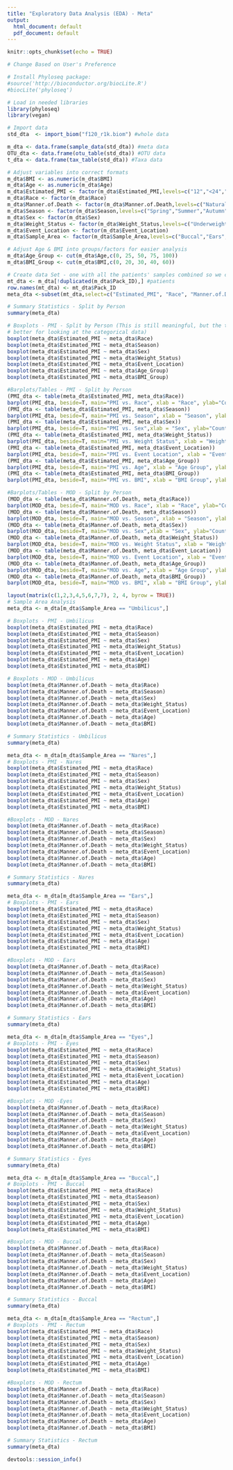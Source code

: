 ```yaml
---
title: "Exploratory Data Analysis (EDA) - Meta"
output:
  html_document: default
  pdf_document: default
---
```


```r
knitr::opts_chunk$set(echo = TRUE)
```

```r
# Change Based on User's Preference 
```

```r
# Install Phyloseq package:
#source('http://bioconductor.org/biocLite.R')
#biocLite('phyloseq')
```

```r
# Load in needed libraries
library(phyloseq)
library(vegan)
```

```r
# Import data
std_dta  <- import_biom("f120_r1k.biom") #whole data
```

```r
m_dta <- data.frame(sample_data(std_dta)) #meta data
OTU_dta <- data.frame(otu_table(std_dta)) #OTU data
t_dta <- data.frame(tax_table(std_dta)) #Taxa data
```

```r
# Adjust variables into correct formats
m_dta$BMI <- as.numeric(m_dta$BMI)
m_dta$Age <- as.numeric(m_dta$Age)
m_dta$Estimated_PMI <- factor(m_dta$Estimated_PMI,levels=c("12","<24",">24",">48",">72"), ordered=T)
m_dta$Race <- factor(m_dta$Race)
m_dta$Manner.of.Death <- factor(m_dta$Manner.of.Death,levels=c("Natural","Accident","Suicide","Homicide"),ordered=T)
m_dta$Season <- factor(m_dta$Season,levels=c("Spring","Summer","Autumn","Winter"),ordered=T)
m_dta$Sex <- factor(m_dta$Sex)
m_dta$Weight_Status <- factor(m_dta$Weight_Status,levels=c("Underweight","Normal Weight","Overweight","Obese","Severe Obesity","Morbid Obesity","Super Obese"))
m_dta$Event_Location <- factor(m_dta$Event_Location)
m_dta$Sample_Area <- factor(m_dta$Sample_Area,levels=c("Buccal","Ears","Eyes","Nares", "Rectum", "Umbilicus"))
```

```r
# Adjust Age & BMI into groups/factors for easier analysis 
m_dta$Age_Group <- cut(m_dta$Age,c(0, 25, 50, 75, 100))
m_dta$BMI_Group <- cut(m_dta$BMI,c(0, 20, 30, 40, 60))
```

```r
# Create data Set - one with all the patients' samples combined so we can explore Race, Sex, etc,
mt_dta <- m_dta[!duplicated(m_dta$Pack_ID),] #patients
row.names(mt_dta) <- mt_dta$Pack_ID
meta_dta <-subset(mt_dta,select=c("Estimated_PMI", "Race", "Manner.of.Death", "Season", "Sex", "Weight_Status", "Event_Location", "Age_Group", "BMI_Group"))
```

```r
# Summary Statistics - Split by Person
summary(meta_dta)
```

```r
# Boxplots - PMI - Split by Person (This is still meaningful, but the tables and barplots are probably
# better for looking at the categorical data)
boxplot(meta_dta$Estimated_PMI ~ meta_dta$Race)
boxplot(meta_dta$Estimated_PMI ~ meta_dta$Season)
boxplot(meta_dta$Estimated_PMI ~ meta_dta$Sex)
boxplot(meta_dta$Estimated_PMI ~ meta_dta$Weight_Status)
boxplot(meta_dta$Estimated_PMI ~ meta_dta$Event_Location)
boxplot(meta_dta$Estimated_PMI ~ meta_dta$Age_Group)
boxplot(meta_dta$Estimated_PMI ~ meta_dta$BMI_Group)
```

```r
#Barplots/Tables - PMI - Split by Person 
(PMI_dta <- table(meta_dta$Estimated_PMI, meta_dta$Race))
barplot(PMI_dta, beside=T, main="PMI vs. Race", xlab = "Race", ylab="Counts",col=c("lightgreen","white","grey","slategray1","pink"),legend = rownames(PMI_dta))
(PMI_dta <- table(meta_dta$Estimated_PMI, meta_dta$Season))
barplot(PMI_dta, beside=T, main="PMI vs. Season", xlab = "Season", ylab="Counts",col=c("lightgreen","white","grey","slategray1","pink"),legend = rownames(PMI_dta))
(PMI_dta <- table(meta_dta$Estimated_PMI, meta_dta$Sex))
barplot(PMI_dta, beside=T, main="PMI vs. Sex",xlab = "Sex", ylab="Counts",col=c("lightgreen","white","grey","slategray1","pink"),legend = rownames(PMI_dta))
(PMI_dta <- table(meta_dta$Estimated_PMI, meta_dta$Weight_Status))
barplot(PMI_dta, beside=T, main="PMI vs. Weight Status", xlab = "Weight Status", ylab="Counts",col=c("lightgreen","white","grey","slategray1","pink"),legend = rownames(PMI_dta))
(PMI_dta <- table(meta_dta$Estimated_PMI, meta_dta$Event_Location))
barplot(PMI_dta, beside=T, main="PMI vs. Event Location", xlab = "Event Location", ylab="Counts",col=c("lightgreen","white","grey","slategray1","pink"),legend = rownames(PMI_dta))
(PMI_dta <- table(meta_dta$Estimated_PMI, meta_dta$Age_Group))
barplot(PMI_dta, beside=T, main="PMI vs. Age", xlab = "Age Group", ylab="Counts",col=c("lightgreen","white","grey","slategray1","pink"),legend = rownames(PMI_dta))
(PMI_dta <- table(meta_dta$Estimated_PMI, meta_dta$BMI_Group))
barplot(PMI_dta, beside=T, main="PMI vs. BMI", xlab = "BMI Group", ylab="Counts",col=c("lightgreen","white","grey","slategray1","pink"),legend = rownames(PMI_dta))
```
```r
#Barplots/Tables - MOD - Split by Person 
(MOD_dta <- table(meta_dta$Manner.of.Death, meta_dta$Race))
barplot(MOD_dta, beside=T, main="MOD vs. Race", xlab = "Race", ylab="Counts",col=c("lightgreen","white","grey","slategray1"),legend = rownames(MOD_dta))
(MOD_dta <- table(meta_dta$Manner.of.Death, meta_dta$Season))
barplot(MOD_dta, beside=T, main="MOD vs. Season", xlab = "Season", ylab="Counts",col=c("lightgreen","white","grey","slategray1"),legend = rownames(MOD_dta))
(MOD_dta <- table(meta_dta$Manner.of.Death, meta_dta$Sex))
barplot(MOD_dta, beside=T, main="MOD vs. Sex",xlab = "Sex", ylab="Counts",col=c("lightgreen","white","grey","slategray1"),legend = rownames(MOD_dta))
(MOD_dta <- table(meta_dta$Manner.of.Death, meta_dta$Weight_Status))
barplot(MOD_dta, beside=T, main="MOD vs. Weight Status", xlab = "Weight Status", ylab="Counts",col=c("lightgreen","white","grey","slategray1"),legend = rownames(MOD_dta))
(MOD_dta <- table(meta_dta$Manner.of.Death, meta_dta$Event_Location))
barplot(MOD_dta, beside=T, main="MOD vs. Event Location", xlab = "Event Location", ylab="Counts",col=c("lightgreen","white","grey","slategray1"),legend = rownames(MOD_dta))
(MOD_dta <- table(meta_dta$Manner.of.Death, meta_dta$Age_Group))
barplot(MOD_dta, beside=T, main="MOD vs. Age", xlab = "Age Group", ylab="Counts",col=c("lightgreen","white","grey","slategray1"),legend = rownames(MOD_dta))
(MOD_dta <- table(meta_dta$Manner.of.Death, meta_dta$BMI_Group))
barplot(MOD_dta, beside=T, main="MOD vs. BMI", xlab = "BMI Group", ylab="Counts",col=c("lightgreen","white","grey","slategray1"),legend = rownames(MOD_dta))
```

```r
layout(matrix(c(1,2,3,4,5,6,7,7), 2, 4, byrow = TRUE))
# Sample Area Analysis
meta_dta <- m_dta[m_dta$Sample_Area == "Umbilicus",] 
```

```r
# Boxplots - PMI - Umbilicus
boxplot(meta_dta$Estimated_PMI ~ meta_dta$Race)
boxplot(meta_dta$Estimated_PMI ~ meta_dta$Season)
boxplot(meta_dta$Estimated_PMI ~ meta_dta$Sex)
boxplot(meta_dta$Estimated_PMI ~ meta_dta$Weight_Status)
boxplot(meta_dta$Estimated_PMI ~ meta_dta$Event_Location)
boxplot(meta_dta$Estimated_PMI ~ meta_dta$Age)
boxplot(meta_dta$Estimated_PMI ~ meta_dta$BMI)
```

```r
# Boxplots - MOD - Umbilicus
boxplot(meta_dta$Manner.of.Death ~ meta_dta$Race)
boxplot(meta_dta$Manner.of.Death ~ meta_dta$Season)
boxplot(meta_dta$Manner.of.Death ~ meta_dta$Sex)
boxplot(meta_dta$Manner.of.Death ~ meta_dta$Weight_Status)
boxplot(meta_dta$Manner.of.Death ~ meta_dta$Event_Location)
boxplot(meta_dta$Manner.of.Death ~ meta_dta$Age)
boxplot(meta_dta$Manner.of.Death ~ meta_dta$BMI)
```

```r
# Summary Statistics - Umbilicus
summary(meta_dta)
```

```r
meta_dta <- m_dta[m_dta$Sample_Area == "Nares",] 
# Boxplots - PMI - Nares
boxplot(meta_dta$Estimated_PMI ~ meta_dta$Race)
boxplot(meta_dta$Estimated_PMI ~ meta_dta$Season)
boxplot(meta_dta$Estimated_PMI ~ meta_dta$Sex)
boxplot(meta_dta$Estimated_PMI ~ meta_dta$Weight_Status)
boxplot(meta_dta$Estimated_PMI ~ meta_dta$Event_Location)
boxplot(meta_dta$Estimated_PMI ~ meta_dta$Age)
boxplot(meta_dta$Estimated_PMI ~ meta_dta$BMI)
```

```r
#Boxplots - MOD - Nares
boxplot(meta_dta$Manner.of.Death ~ meta_dta$Race)
boxplot(meta_dta$Manner.of.Death ~ meta_dta$Season)
boxplot(meta_dta$Manner.of.Death ~ meta_dta$Sex)
boxplot(meta_dta$Manner.of.Death ~ meta_dta$Weight_Status)
boxplot(meta_dta$Manner.of.Death ~ meta_dta$Event_Location)
boxplot(meta_dta$Manner.of.Death ~ meta_dta$Age)
boxplot(meta_dta$Manner.of.Death ~ meta_dta$BMI)
```

```r
# Summary Statistics - Nares
summary(meta_dta)
```

```r
meta_dta <- m_dta[m_dta$Sample_Area == "Ears",] 
# Boxplots - PMI - Ears
boxplot(meta_dta$Estimated_PMI ~ meta_dta$Race)
boxplot(meta_dta$Estimated_PMI ~ meta_dta$Season)
boxplot(meta_dta$Estimated_PMI ~ meta_dta$Sex)
boxplot(meta_dta$Estimated_PMI ~ meta_dta$Weight_Status)
boxplot(meta_dta$Estimated_PMI ~ meta_dta$Event_Location)
boxplot(meta_dta$Estimated_PMI ~ meta_dta$Age)
boxplot(meta_dta$Estimated_PMI ~ meta_dta$BMI)
```

```r
#Boxplots - MOD - Ears
boxplot(meta_dta$Manner.of.Death ~ meta_dta$Race)
boxplot(meta_dta$Manner.of.Death ~ meta_dta$Season)
boxplot(meta_dta$Manner.of.Death ~ meta_dta$Sex)
boxplot(meta_dta$Manner.of.Death ~ meta_dta$Weight_Status)
boxplot(meta_dta$Manner.of.Death ~ meta_dta$Event_Location)
boxplot(meta_dta$Manner.of.Death ~ meta_dta$Age)
boxplot(meta_dta$Manner.of.Death ~ meta_dta$BMI)
```

```r
# Summary Statistics - Ears
summary(meta_dta)
```

```r
meta_dta <- m_dta[m_dta$Sample_Area == "Eyes",] 
# Boxplots - PMI - Eyes
boxplot(meta_dta$Estimated_PMI ~ meta_dta$Race)
boxplot(meta_dta$Estimated_PMI ~ meta_dta$Season)
boxplot(meta_dta$Estimated_PMI ~ meta_dta$Sex)
boxplot(meta_dta$Estimated_PMI ~ meta_dta$Weight_Status)
boxplot(meta_dta$Estimated_PMI ~ meta_dta$Event_Location)
boxplot(meta_dta$Estimated_PMI ~ meta_dta$Age)
boxplot(meta_dta$Estimated_PMI ~ meta_dta$BMI)
```

```r
#Boxplots - MOD -Eyes
boxplot(meta_dta$Manner.of.Death ~ meta_dta$Race)
boxplot(meta_dta$Manner.of.Death ~ meta_dta$Season)
boxplot(meta_dta$Manner.of.Death ~ meta_dta$Sex)
boxplot(meta_dta$Manner.of.Death ~ meta_dta$Weight_Status)
boxplot(meta_dta$Manner.of.Death ~ meta_dta$Event_Location)
boxplot(meta_dta$Manner.of.Death ~ meta_dta$Age)
boxplot(meta_dta$Manner.of.Death ~ meta_dta$BMI)
```

```r
# Summary Statistics - Eyes
summary(meta_dta)
```

```r
meta_dta <- m_dta[m_dta$Sample_Area == "Buccal",]
# Boxplots - PMI - Buccal
boxplot(meta_dta$Estimated_PMI ~ meta_dta$Race)
boxplot(meta_dta$Estimated_PMI ~ meta_dta$Season)
boxplot(meta_dta$Estimated_PMI ~ meta_dta$Sex)
boxplot(meta_dta$Estimated_PMI ~ meta_dta$Weight_Status)
boxplot(meta_dta$Estimated_PMI ~ meta_dta$Event_Location)
boxplot(meta_dta$Estimated_PMI ~ meta_dta$Age)
boxplot(meta_dta$Estimated_PMI ~ meta_dta$BMI)
```

```r
#Boxplots - MOD - Buccal
boxplot(meta_dta$Manner.of.Death ~ meta_dta$Race)
boxplot(meta_dta$Manner.of.Death ~ meta_dta$Season)
boxplot(meta_dta$Manner.of.Death ~ meta_dta$Sex)
boxplot(meta_dta$Manner.of.Death ~ meta_dta$Weight_Status)
boxplot(meta_dta$Manner.of.Death ~ meta_dta$Event_Location)
boxplot(meta_dta$Manner.of.Death ~ meta_dta$Age)
boxplot(meta_dta$Manner.of.Death ~ meta_dta$BMI)
```

```r
# Summary Statistics - Buccal
summary(meta_dta)
```

```r
meta_dta <- m_dta[m_dta$Sample_Area == "Rectum",]
# Boxplots - PMI - Rectum
boxplot(meta_dta$Estimated_PMI ~ meta_dta$Race)
boxplot(meta_dta$Estimated_PMI ~ meta_dta$Season)
boxplot(meta_dta$Estimated_PMI ~ meta_dta$Sex)
boxplot(meta_dta$Estimated_PMI ~ meta_dta$Weight_Status)
boxplot(meta_dta$Estimated_PMI ~ meta_dta$Event_Location)
boxplot(meta_dta$Estimated_PMI ~ meta_dta$Age)
boxplot(meta_dta$Estimated_PMI ~ meta_dta$BMI)
```

```r
#Boxplots - MOD - Rectum
boxplot(meta_dta$Manner.of.Death ~ meta_dta$Race)
boxplot(meta_dta$Manner.of.Death ~ meta_dta$Season)
boxplot(meta_dta$Manner.of.Death ~ meta_dta$Sex)
boxplot(meta_dta$Manner.of.Death ~ meta_dta$Weight_Status)
boxplot(meta_dta$Manner.of.Death ~ meta_dta$Event_Location)
boxplot(meta_dta$Manner.of.Death ~ meta_dta$Age)
boxplot(meta_dta$Manner.of.Death ~ meta_dta$BMI)
```

```r
# Summary Statistics - Rectum
summary(meta_dta)
```

```r
devtools::session_info()
```

